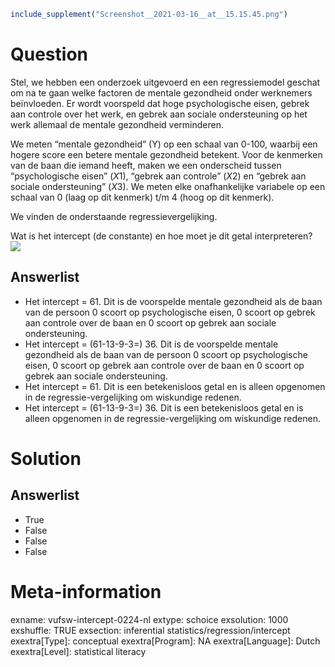 ```r
include_supplement("Screenshot__2021-03-16__at__15.15.45.png")
```

Question
========
Stel, we hebben een onderzoek uitgevoerd en een regressiemodel geschat
om na te gaan welke factoren de mentale gezondheid onder werknemers
beïnvloeden. Er wordt voorspeld dat hoge psychologische eisen, gebrek
aan controle over het werk, en gebrek aan sociale ondersteuning op het
werk allemaal de mentale gezondheid verminderen.  
  
We meten "mentale gezondheid" (Y) op een schaal van 0-100, waarbij een
hogere score een betere mentale gezondheid betekent. Voor de kenmerken
van de baan die iemand heeft, maken we een onderscheid tussen
"psychologische eisen" (*X*1), "gebrek aan controle" (*X*2) en "gebrek
aan sociale ondersteuning" (*X*3). We meten elke onafhankelijke
variabele op een schaal van 0 (laag op dit kenmerk) t/m 4 (hoog op dit
kenmerk).  
  
We vinden de onderstaande regressievergelijking.   
  
Wat is het intercept (de constante) en hoe moet je dit getal
interpreteren?  
![](Screenshot__2021-03-16__at__15.15.45.png)

Answerlist
----------
* Het intercept = 61. Dit is de voorspelde mentale gezondheid als de baan
  van de persoon 0 scoort op psychologische eisen, 0 scoort op gebrek aan
  controle over de baan en 0 scoort op gebrek aan sociale ondersteuning.
* Het intercept = (61-13-9-3=) 36. Dit is de voorspelde mentale gezondheid
  als de baan van de persoon 0 scoort op psychologische eisen, 0 scoort op
  gebrek aan controle over de baan en 0 scoort op gebrek aan sociale
  ondersteuning.
* Het intercept = 61. Dit is een betekenisloos getal en is alleen
  opgenomen in de regressie-vergelijking om wiskundige redenen.
* Het intercept = (61-13-9-3=) 36. Dit is een betekenisloos getal en is
  alleen opgenomen in de regressie-vergelijking om wiskundige redenen.

Solution
========










Answerlist
----------
* True
* False
* False
* False

Meta-information
================
exname: vufsw-intercept-0224-nl
extype: schoice
exsolution: 1000
exshuffle: TRUE
exsection: inferential statistics/regression/intercept
exextra[Type]: conceptual
exextra[Program]: NA
exextra[Language]: Dutch
exextra[Level]: statistical literacy

